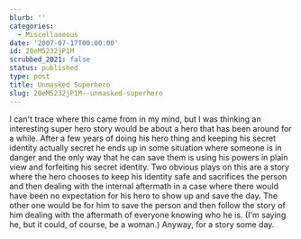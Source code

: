 ```yaml
---
blurb: ''
categories:
  - Miscellaneous
date: '2007-07-17T00:00:00'
id: 20eM5232jP1M
scrubbed_2021: false
status: published
type: post
title: Unmasked Superhero
slug: 20eM5232jP1M--unmasked-superhero
---
```


I can't trace where this came from in my mind, but I was thinking
an interesting super hero story would be about a hero that has been
around for a while. After a few years of doing his hero thing and
keeping his secret identity actually secret he ends up in some
situation where someone is in danger and the only way that he can
save them is using his powers in plain view and forfeiting his
secret identity. Two obvious plays on this are a story where the
hero chooses to keep his identity safe and sacrifices the person
and then dealing with the internal aftermath in a case where there
would have been no expectation for his hero to show up and save the
day. The other one would be for him to save the person and then
follow the story of him dealing with the aftermath of everyone
knowing who he is. (I'm saying he, but it could, of course, be a
woman.) Anyway, for a story some day.
